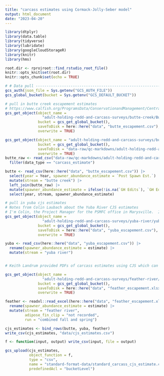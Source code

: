 ```yaml
---
title: "carcass estimates using Cormack-Jolly-Seber model"
output: html_document
date: "2023-04-20"
---
```


```r
library(dtplyr)
library(data.table)
library(tidyverse)
library(lubridate)
library(googleCloudStorageR)
library(knitr)
library(hms)

root.dir <- rprojroot::find_rstudio_root_file()
knitr::opts_knit$set(root.dir)
knitr::opts_chunk$set(echo = TRUE)
```

```r
# # Data pull ---------------------------------------------------------------
gcs_auth(json_file = Sys.getenv("GCS_AUTH_FILE"))
gcs_global_bucket(bucket = Sys.getenv("GCS_DEFAULT_BUCKET"))

# pull in butte creek escapement estimates
# https://www.calfish.org/ProgramsData/ConservationandManagement/CentralValleyMonitoring/SacramentoValleyTributaryMonitoring/ButteCreek.aspx
gcs_get_object(object_name = 
                 "adult-holding-redd-and-carcass-surveys/butte-creek/Butte_Creek_Historic_Escapement.csv",
               bucket = gcs_get_global_bucket(),
               saveToDisk = here::here("data", "butte_escapement.csv"),
               overwrite = TRUE)

gcs_get_object(object_name = "adult-holding-redd-and-carcass-surveys/butte-creek/data/adult_b_GH_Edits.csv",
               bucket = gcs_get_global_bucket(),
               saveToDisk = "data-raw/qc-markdowns/adult-holding-redd-and-carcass-surveys/butte-creek/adult_b_GH_Edits.csv",
               overwrite = TRUE)
butte_raw <- read_csv("data-raw/qc-markdowns/adult-holding-redd-and-carcass-surveys/butte-creek/adult_b_GH_Edits.csv") |> 
  filter(data_type == "carcass_estimate")

butte <- read_csv(here::here("data", "butte_escapement.csv")) |> 
  select(year = Year, spawner_abundance_estimate = `Post Spawn Est.`) |> 
  mutate(stream = "butte creek") |> 
  left_join(butte_raw) |> 
  mutate(spawner_abundance_estimate = ifelse(!is.na(`GH Edits`), `GH Edits`, spawner_abundance_estimate)) |> 
  select(year, stream, spawner_abundance_estimate)

# pull in yuba cjs estimates
# Notes from Colin Laubach about the Yuba River CJS estimates
# I'm Colin, the Project Manager for the PSMFC office in Marysville.  I began working for PSMFC in 2020 and stepped into the PM position last fall, so I'm still a little new to Escapement Survey data.  From what I could find, population estimation using the CJS model began in 2012, however I was only able to find old reports starting in 2014.  Between then and now there have been a handful of survey years where we did not recaptured sufficient carcasses to accurately run our CJS model, including last year and 2021.
gcs_get_object(object_name = 
                 "adult-holding-redd-and-carcass-surveys/yuba-river/yuba_cjs_estimates.csv",
               bucket = gcs_get_global_bucket(),
               saveToDisk = here::here("data", "yuba_escapement.csv"),
               overwrite = TRUE)

yuba <- read_csv(here::here("data", "yuba_escapement.csv")) |> 
  rename(spawner_abundance_estimate = estimate) |> 
  mutate(stream = "yuba river")


# Keith Landrum provided PDFs of carcass estimates using CJS which can be found in the google drive. In 2018 there was the Camp Fire and a lot of missing weeks. They used some interpolation methods - we chose the 5 year method.

gcs_get_object(object_name = 
                 "adult-holding-redd-and-carcass-surveys/feather-river/data-raw/carcass/cjs_estimates/feather_cjs_estimates.xlsx",
               bucket = gcs_get_global_bucket(),
               saveToDisk = here::here("data", "feather_escapement.xlsx"),
               overwrite = TRUE)

feather <- readxl::read_excel(here::here("data", "feather_escapement.xlsx")) |> 
  rename(spawner_abundance_estimate = estimate) |> 
  mutate(stream = "feather river",
         adipose_fin_clip = "not recorded",
         run = "combined fall and spring")


```

```r
cjs_estimates <- bind_rows(butte, yuba, feather)
write_csv(cjs_estimates, "data/cjs_estimates.csv")
```

```r
f <- function(input, output) write_csv(input, file = output)

gcs_upload(cjs_estimates,
           object_function = f,
           type = "csv",
           name = "standard-format-data/standard_carcass_cjs_estimate.csv",
           predefinedAcl = "bucketLevel")
```